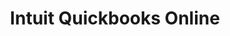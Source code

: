 ---
title: "Intuit Quickbooks Online"
description: "How to connect and configure Intuit Quickbooks Online."
sidebarTitle: "Quickbooks"
---